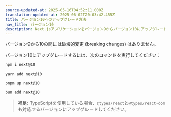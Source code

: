 ```yaml
---
source-updated-at: 2025-05-16T04:52:11.000Z
translation-updated-at: 2025-06-02T20:03:42.455Z
title: バージョン10へのアップグレード方法
nav_title: バージョン10
description: Next.jsアプリケーションをバージョン9からバージョン10にアップグレードする方法。
---
```


バージョン9から10の間には破壊的変更 (breaking changes) はありません。

バージョン10にアップグレードするには、次のコマンドを実行してください：

```bash filename="Terminal"
npm i next@10
```

```bash filename="Terminal"
yarn add next@10
```

```bash filename="Terminal"
pnpm up next@10
```

```bash filename="Terminal"
bun add next@10
```

> **補足:** TypeScriptを使用している場合、`@types/react`と`@types/react-dom`も対応するバージョンにアップグレードしてください。